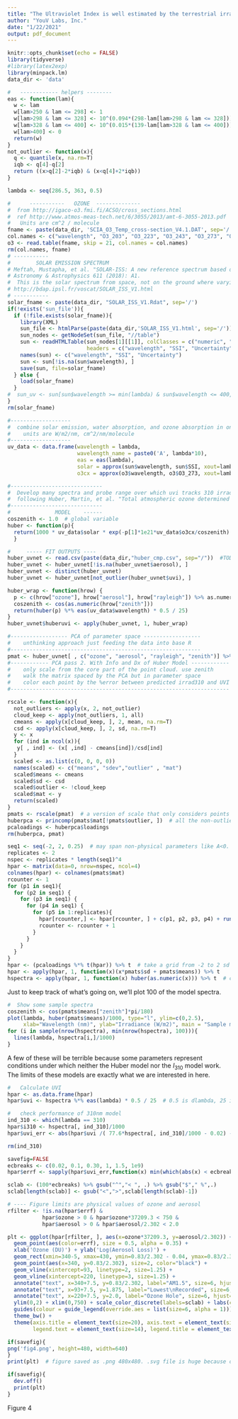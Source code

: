 ```yaml
---
title: "The Ultraviolet Index is well estimated by the terrestrial irradiance at 310nm\nFigure 4"
author: "YouV Labs, Inc."
date: "1/22/2021"
output: pdf_document
---
```

```r
knitr::opts_chunk$set(echo = FALSE)
library(tidyverse)
#library(latex2exp)
library(minpack.lm)
data_dir <- 'data'

#   ------------ helpers --------
eas <- function(lam){
  w <- lam
  w[lam>250 & lam <= 298] <- 1
  w[lam>298 & lam <= 328] <- 10^(0.094*(298-lam[lam>298 & lam <= 328]))
  w[lam>328 & lam <= 400] <- 10^(0.015*(139-lam[lam>328 & lam <= 400]))
  w[lam>400] <- 0
  return(w)
}
not_outlier <- function(x){
  q <- quantile(x, na.rm=T)
  iqb <- q[4]-q[2]
  return ((x>q[2]-2*iqb) & (x<q[4]+2*iqb))
}

lambda <- seq(286.5, 363, 0.5)
```


```r
#      -----------   OZONE  --------------
#  from http://igaco-o3.fmi.fi/ACSO/cross_sections.html
#  ref http://www.atmos-meas-tech.net/6/3055/2013/amt-6-3055-2013.pdf
#   Units are cm^2 / molecule
fname <- paste(data_dir, 'SCIA_O3_Temp_cross-section_V4.1.DAT', sep='/')
col.names <- c("wavelength", "O3_203", "O3_223", "O3_243", "O3_273", "O3_293")
o3 <- read.table(fname, skip = 21, col.names = col.names)
rm(col.names, fname)
# -----------
#        SOLAR EMISSION SPECTRUM
# Meftah, Mustapha, et al. "SOLAR-ISS: A new reference spectrum based on SOLAR/SOLSPEC observations." 
# Astronomy & Astrophysics 611 (2018): A1.
#  This is the solar spectrum from space, not on the ground where varying conditions make for varying spectra
# http://bdap.ipsl.fr/voscat/SOLAR_ISS_V1.html
# -----------
solar_fname <- paste(data_dir, "SOLAR_ISS_V1.Rdat", sep='/')
if(!exists('sun_file')){
  if (!file.exists(solar_fname)){
    library(XML)
    sun_file <- htmlParse(paste(data_dir,'SOLAR_ISS_V1.html', sep='/'))
    sun_nodes <- getNodeSet(sun_file, "//table")
    sun <- readHTMLTable(sun_nodes[1][[1]], colClasses = c("numeric", "numeric", "numeric"),
                         headers = c("wavelength", "SSI", "Uncertainty"), stringsAsFactors = FALSE)
    names(sun) <- c("wavelength", "SSI", "Uncertainty")
    sun <- sun[!is.na(sun$wavelength), ]
    save(sun, file=solar_fname)
  } else {
    load(solar_fname)
  }
#  sun_uv <- sun[sun$wavelength >= min(lambda) & sun$wavelength <= 400, ]
}
rm(solar_fname)
```


```r
#-------------------
#  combine solar emission, water absorption, and ozone absorption in one data file
#    units are W/m2/nm, cm^2/nm/molecule
#-------------------
uv_data <- data.frame(wavelength = lambda,
                      wavelength_name = paste0('A', lambda*10),
                      eas = eas(lambda),
                      solar = approx(sun$wavelength, sun$SSI, xout=lambda)$y,
                      o3cx = approx(o3$wavelength, o3$O3_273, xout=lambda)$y )
```


```r
#-----------------------------
#  Develop many spectra and probe range over which uvi tracks 310 irradiance within the model
#  following Huber, Martin, et al. "Total atmospheric ozone determined from spectral measurements of direct solar UV irradiance." Geophysical research letters 22.1 (1995): 53-56.
#-----------------------------
#              MODEL    ------
coszenith <- 1.0  # global variable
huber <- function(p){
  return(1000 * uv_data$solar * exp(-p[1]*1e21*uv_data$o3cx/coszenith) * exp(-p[2]) * exp(-p[3]*(uv_data$wavelength-320)*1e-4)/coszenith)
  }
```


```r
#     ----- FIT OUTPUTS ----
huber_uvnet <- read.csv(paste(data_dir,"huber_cmp.csv", sep="/"))  #TODO: include this calculation (from Fig 2)
huber_uvnet <- huber_uvnet[!is.na(huber_uvnet$aerosol), ]
huber_uvnet <- distinct(huber_uvnet)
huber_uvnet <- huber_uvnet[not_outlier(huber_uvnet$uvi), ]

huber_wrap <- function(hrow) {
  p <- c(hrow["ozone"], hrow["aerosol"], hrow["rayleigh"]) %>% as.numeric
  coszenith <- cos(as.numeric(hrow["zenith"]))
  return(huber(p) %*% eas(uv_data$wavelength) * 0.5 / 25)
}
huber_uvnet$huberuvi <- apply(huber_uvnet, 1, huber_wrap)
```


```r
#------------------ PCA of parameter space ------------------
#    unthinking approach just feeding the data into base R
#------------------------------------------------------------
pmat <- huber_uvnet[ , c("ozone", "aerosol", "rayleigh", "zenith")] %>% as.matrix
#------------ PCA pass 2. With Info and Dx of Huber Model ------------
#    only scale from the core part of the point cloud. use zenith
#    walk the matrix spaced by the PCA but in parameter space
#    color each point by the %error between predicted irrad310 and UVI
#---------------------------------------------------------------------

rscale <- function(x){
  not_outliers <- apply(x, 2, not_outlier)
  cloud_keep <- apply(not_outliers, 1, all)
  cmeans <- apply(x[cloud_keep, ], 2, mean, na.rm=T)
  csd <- apply(x[cloud_keep, ], 2, sd, na.rm=T)
  y <- x
  for (ind in ncol(x)){
   y[ , ind] <- (x[ ,ind] - cmeans[ind])/csd[ind] 
  }
  scaled <- as.list(c(0, 0, 0, 0))
  names(scaled) <- c("means", "sdev","outlier" , "mat")
  scaled$means <- cmeans
  scaled$sd <- csd
  scaled$outlier <- !cloud_keep
  scaled$mat <- y
  return(scaled)
}
pmats <- rscale(pmat)  # a version of scale that only considers points in which all parameters are non-outliers
huberpca <- princomp(pmats$mat[!pmats$outlier, ])  # all the non-outlier points rotated into PCA dimensions
pcaloadings <- huberpca$loadings
rm(huberpca, pmat)
```


```r
seq1 <- seq(-2, 2, 0.25)  # may span non-physical parameters like A<0.
replicates <- 2
nspec <- replicates * length(seq1)^4
hpar <- matrix(data=0, nrow=nspec, ncol=4)
colnames(hpar) <- colnames(pmats$mat)
rcounter <- 1
for (p1 in seq1){
  for (p2 in seq1) {
    for (p3 in seq1) {
      for (p4 in seq1) {
        for (p5 in 1:replicates){
          hpar[rcounter,] <- hpar[rcounter, ] + c(p1, p2, p3, p4) + runif(4, min=-0.25, max=0.25)
          rcounter <- rcounter + 1
        }
      }
    }
  }
}
hpar <- (pcaloadings %*% t(hpar)) %>% t  # take a grid from -2 to 2 sd around the mean and rotate them back to be parallel to param space
hpar <- apply(hpar, 1, function(x)(x*pmats$sd + pmats$means)) %>% t    # then rescale back into parameter space
hspectra <- apply(hpar, 1, function(x) huber(as.numeric(x))) %>% t  # calculate the huber model spectrum for each of these gridded (and fuzzed) points

```


Just to keep track of what's going on, we'll plot 100 of the model spectra.

```r
#  Show some sample spectra
coszenith <- cos(pmats$means["zenith"]*pi/180)
plot(lambda, huber(pmats$means)/1000, type="l", ylim=c(0,2.5),
     xlab="Wavelength (nm)", ylab="Irradiance (W/m2)", main = "Sample model spectra")
for (i in sample(nrow(hspectra), min(nrow(hspectra), 100))){
  lines(lambda, hspectra[i,]/1000)
}
```

A few of these will be terrible because some parameters represent conditions under which neither the Huber model nor the $I_{310}$ model work.
The limits of these models are exactly what we are interested in here.

```r
#   Calculate UVI
hpar <- as.data.frame(hpar)
hpar$uvi <- hspectra %*% eas(lambda) * 0.5 / 25  # 0.5 is dlambda, 25 is to convert into UVI units

#   check performance of 310nm model
ind_310 <- which(lambda == 310)
hpar$i310 <- hspectra[, ind_310]/1000
hpar$uvi_err <- abs(hpar$uvi /( 77.6*hspectra[, ind_310]/1000 - 0.02) - 1)

rm(ind_310)
```


```r
savefig=FALSE  
ecbreaks <- c(0.02, 0.1, 0.30, 1, 1.5, 1e9)
hpar$errf <- sapply(hpar$uvi_err,function(x) min(which(abs(x) < ecbreaks)) ) %>% as.factor

sclab <- (100*ecbreaks) %>% gsub("^","< ", .) %>% gsub("$"," %",.)
sclab[length(sclab)] <- gsub("<",">",sclab[length(sclab)-1]) 

# ---- Figure limits are physical values of ozone and aerosol 
rfilter <- !is.na(hpar$errf) &
           hpar$ozone > 0 & hpar$ozone*37209.3 < 750 &
           hpar$aerosol > 0 & hpar$aerosol/2.302 < 2.0

plt <- ggplot(hpar[rfilter, ], aes(x=ozone*37209.3, y=aerosol/2.302)) + 
  geom_point(aes(color=errf), size = 0.5, alpha = 0.35) +
  xlab('Ozone (DU)') + ylab('Log(Aerosol Loss)') +
  geom_rect(xmin=340-5, xmax=430, ymin=0.83/2.302 - 0.04, ymax=0.83/2.302 + 0.04, fill="white", linetype=0, alpha=0.02) +
  geom_point(aes(x=340, y=0.83/2.302), size=2, color="black") +
  geom_vline(xintercept=93, linetype=2, size=1.25) + 
  geom_vline(xintercept=220, linetype=3, size=1.25) +
  annotate("text", x=340+7.5, y=0.83/2.302, label="AM1.5", size=6, hjust=0) +
  annotate("text", x=93+7.5, y=1.875, label="Lowest\nRecorded", size=6, hjust=0) +
  annotate("text", x=220+7.5, y=2.0, label="Ozone Hole", size=6, hjust=0) +
  ylim(0,2) + xlim(0,750) + scale_color_discrete(labels=sclab) + labs(color="Error") +
  guides(colour = guide_legend(override.aes = list(size=6, alpha = 1))) +
  theme_bw() +
  theme(axis.title = element_text(size=20), axis.text = element_text(size=14), 
        legend.text = element_text(size=14), legend.title = element_text(size=14))

if(savefig){
png('fig4.png', height=480, width=640)
}
print(plt)  # figure saved as .png 480x480. .svg file is huge because of the 400,000 points.

if(savefig){
  dev.off()
  print(plt)
}
```


Figure 4